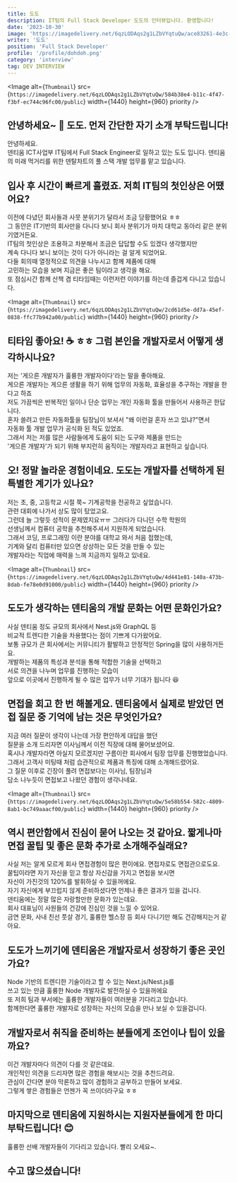 ```yaml
---
title: 도도
description: IT팀의 Full Stack Developer 도도의 인터뷰입니다. 환영합니다!
date: '2023-10-30'
image: 'https://imagedelivery.net/6qzLODAqs2g1LZbVYqtuQw/ace83261-4e3c-4272-fbeb-4d309239cb00/public'
writer: '도도'
position: 'Full Stack Developer'
profile: '/profile/dohdoh.png'
category: 'interview'
tag: DEV INTERVIEW
---
```


<Image
  alt={`Thumbnail`}
  src={`https://imagedelivery.net/6qzLODAqs2g1LZbVYqtuQw/584b38e4-b11c-4f47-f3bf-ec744c96fc00/public`}
  width={1440}
  height={960}
  priority
/>

## 안녕하세요~ 👏 도도. 먼저 간단한 자기 소개 부탁드립니다!

안녕하세요.<br/>
덴티움 ICT사업부 IT팀에서 Full Stack Engineer로 일하고 있는 도도 입니다.
덴티움의 미래 먹거리를 위한 덴탈차트의 풀 스택 개발 업무를 맡고 있습니다.

## 입사 후 시간이 빠르게 흘렸죠. 저희 IT팀의 첫인상은 어땠어요?

이전에 다녔던 회사들과 사뭇 분위기가 달라서 조금 당황했어요 ㅎㅎ<br/>
그 동안은 IT기반의 회사만을 다니다 보니 회사 분위기가 마치 대학교 동아리 같은 분위기였거든요.<br/>
IT팀의 첫인상은 조용하고 차분해서 조금은 답답할 수도 있겠다 생각했지만<br/>
계속 다니다 보니 보이는 것이 다가 아니라는 걸 알게 되었어요.<br/>
다들 회의때 열정적으로 의견을 나누시고 함께 제품에 대해<br/>
고민하는 모습을 보며 지금은 좋은 팀이라고 생각을 해요.<br/>
또 점심시간 함께 산책 겸 티타임때는 이런저런 이야기를 하는데 즐겁게 다니고 있습니다.

<Image
  alt={`Thumbnail`}
  src={`https://imagedelivery.net/6qzLODAqs2g1LZbVYqtuQw/2cd61d5e-dd7a-45ef-0838-ffc77b942a00/public`}
  width={1440}
  height={960}
  priority
/>

## 티타임 좋아요! ☕️ ㅎㅎ 그럼 본인을 개발자로서 어떻게 생각하시나요?

저는 '게으른 개발자가 훌륭한 개발자이다'라는 말을 좋아해요.<br/>
게으른 개발자는 게으른 생활을 하기 위해 업무의 자동화, 효율성을 추구하는 개발을 한다고 하죠<br/>
저도 가끔씩은 반복적인 일이나 단순 업무는 개인 자동화 툴을 만들어서 사용하곤 한답니다.<br/>
혼자 쓸려고 만든 자동화툴을 팀장님이 보셔서 "왜 이런걸 혼자 쓰고 있냐?"면서<br/>
자동화 툴 개발 업무가 공식화 된 적도 있었죠.<br/>
그래서 저는 저를 많은 사람들에게 도움이 되는 도구와 제품을 만드는<br/>
'게으른 개발자'가 되기 위해 부지런히 움직이는 개발자라고 표현하고 싶습니다.

## 오! 정말 놀라운 경험이네요. 도도는 개발자를 선택하게 된 특별한 계기가 있나요?

저는 초, 중, 고등학교 시절 쭉~ 기계공학을 전공하고 싶었습니다.<br/>
관련 대회에 나가서 상도 많이 탔었고요.<br/>
그런데 늘 그렇듯 성적이 문제였지요ㅠㅠ 그러다가 다니던 수학 학원의 <br/>
선생님께서 컴퓨터 공학을 추천해주셔서 지원하게 되었습니다. <br/>
그래서 코딩, 프로그래밍 이란 분야를 대학교 와서 처음 접했는데,<br/>
기계와 달리 컴퓨터만 있으면 상상하는 모든 것을 만들 수 있는 <br/>
개발자라는 직업에 매력을 느껴 지금까지 일하고 있네요.

<Image
  alt={`Thumbnail`}
  src={`https://imagedelivery.net/6qzLODAqs2g1LZbVYqtuQw/4d441e81-140a-473b-8dab-fe78e0d91000/public`}
  width={1440}
  height={960}
  priority
/>

## 도도가 생각하는 덴티움의 개발 문화는 어떤 문화인가요?

사실 덴티움 정도 규모의 회사에서 Nest.js와 GraphQL 등<br/>
비교적 트렌디한 기술을 차용했다는 점이 기쁘게 다가왔어요.<br/>
보통 규모가 큰 회사에서는 커뮤니티가 활발하고 안정적인 Spring을 많이 사용하거든요.<br/>
개발하는 제품의 특성과 분석을 통해 적합한 기술을 선택하고 <br/>
서로 의견을 나누며 업무를 진행하는 모습이<br/>
앞으로 이곳에서 진행하게 될 수 많은 업무가 너무 기대가 됩니다 😆

## 면접을 회고 한 번 해볼게요. 덴티움에서 실제로 받았던 면접 질문 중 기억에 남는 것은 무엇인가요?

지금 여러 질문이 생각이 나는데 가장 편안하게 대답을 했던 <br/>
질문을 소개 드리자면 이사님께서 이전 직장에 대해 물어보셨어요. <br/>
혹시나 개발자라면 아실지 모르겠지만 구름이란 회사에서 팀장 업무를 진행했었습니다.<br/>
그래서 고객사 미팅때 처럼 습관적으로 제품과 특징에 대해 소개해드렸어요.<br/>
그 질문 이후로 긴장이 풀려 면접보다는 이사님, 팀장님과 <br/>
담소 나누듯이 면접보고 나왔던 경험이 생각나네요.

<Image
  alt={`Thumbnail`}
  src={`https://imagedelivery.net/6qzLODAqs2g1LZbVYqtuQw/5e58b554-582c-4809-8ab1-bc749aaacf00/public`}
  width={1440}
  height={960}
  priority
/>

## 역시 편안함에서 진심이 묻어 나오는 것 같아요. 짧게나마 면접 꿀팁 및 좋은 문화 추가로 소개해주실래요?

사실 저는 알게 모르게 회사 면접경험이 많은 편이에요. 면접자로도 면접관으로도요.<br/>
꿀팁이라면 자기 자신을 믿고 항상 자신감을 가지고 면접을 보시면 <br/>
자신이 가진것의 120%를 발휘하실 수 있을꺼에요.<br/>
자기 자신에게 부끄럽지 않게 준비하셨다면 언제나 좋은 결과가 있을 겁니다.<br/>
덴티움에는 정말 많은 자랑할만한 문화가 있는데요. <br/>
회사 대표님이 사원들의 건강에 진심인 것을 느낄 수 있어요.<br/>
금연 문화, 사내 친선 풋살 경기, 훌륭한 헬스장 등 회사 다니기만 해도 건강해지는거 같아요.

## 도도가 느끼기에 덴티움은 개발자로서 성장하기 좋은 곳인가요?

Node 기반의 트렌디한 기술이라고 할 수 있는 Next.js/Nest.js를 <br/>
쓰고 있는 만큼 훌륭한 Node 개발자로 발전하실 수 있을꺼에요<br/>
또 저희 팀과 부서에는 훌륭한 개발자들이 여러분을 기다리고 있습니다.<br/>
함께한다면 훌륭한 개발자로 성장하는 자신의 모습을 만나 보실 수 있을겁니다.

## 개발자로서 취직을 준비하는 분들에게 조언이나 팁이 있을까요?

이건 개발자마다 의견이 다를 것 같은데요.<br/>
개인적인 의견을 드리자면 많은 경험을 해보시는 것을 추천드려요.<br/>
관심이 간다면 분야 막론하고 많이 경험하고 공부하고 만들어 보세요.<br/>
그렇게 쌓은 경험들은 언젠가 꼭 쓰이더라구요 ㅎㅎ

## 마지막으로 덴티움에 지원하시는 지원자분들에게 한 마디 부탁드립니다! 😊

훌륭한 선배 개발자들이 기다리고 있습니다. 빨리 오세요~.

## 수고 많으셨습니다!
